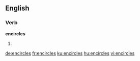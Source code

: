==English==

===Verb===
'''encircles'''

# {{third-person singular of|encircle}}

[[de:encircles]]
[[fr:encircles]]
[[ku:encircles]]
[[hu:encircles]]
[[vi:encircles]]